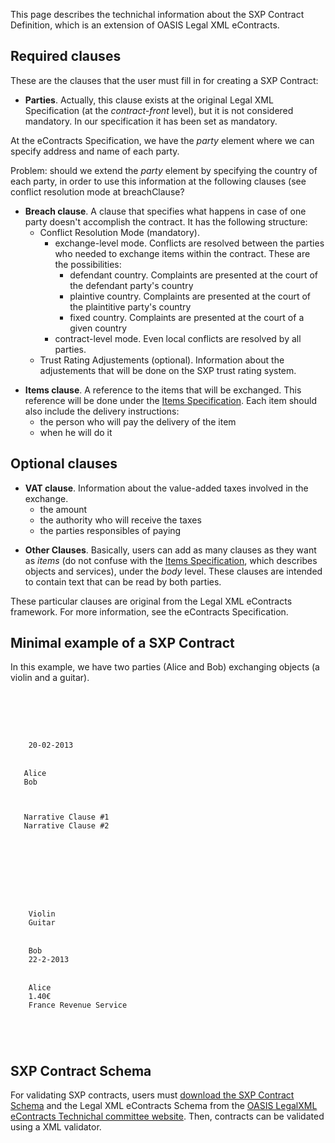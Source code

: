 This page describes the technichal information about the SXP Contract Definition, which is an extension of OASIS Legal XML eContracts.

== Required clauses ==

These are the clauses that the user must fill in for creating a SXP Contract:

*'''Parties'''. Actually, this clause exists at the original Legal XML Specification (at the ''contract-front'' level), but it is not considered mandatory. In our specification it has been set as mandatory.

At the eContracts Specification, we have the ''party'' element where we can specify address and name of each party.

Problem: should we extend the ''party'' element by specifying the country of each party, in order to use this information
at the following clauses (see conflict resolution mode at breachClause? 

*'''Breach clause'''. A clause that specifies what happens in case of one party doesn't accomplish the contract. It has the following structure:
** Conflict Resolution Mode (mandatory).
***exchange-level mode. Conflicts are resolved between the parties who needed to exchange items within the contract. These are the possibilities:
****defendant country. Complaints are presented at the court of the defendant party's country
****plaintive country. Complaints are presented at the court of the plaintitive party's country
****fixed country. Complaints are presented at the court of a given country
***contract-level mode. Even local conflicts are resolved by all parties. 
** Trust Rating Adjustements (optional). Information about the adjustements that will be done on the SXP trust rating system.

*'''Items clause'''. A reference to the items that will be exchanged. This reference will be done under the [[Items Specification]]. Each item should also include the delivery instructions:
** the person who will pay the delivery of the item
** when he will do it

== Optional clauses ==

*'''VAT clause'''. Information about the value-added taxes involved in the exchange.
** the amount
** the authority who will receive the taxes
** the parties responsibles of paying

*'''Other Clauses'''. Basically, users can add as many clauses as they want as ''items'' (do not confuse with the [[Items Specification]], which describes objects and services), under the ''body'' level. These clauses are intended to contain text that can be read by both parties.

These particular clauses are original from the Legal XML eContracts framework. For more information, see the eContracts Specification.

== Minimal example of a SXP Contract==

In this example, we have two parties (Alice and Bob) exchanging objects (a violin and a guitar).

   <?xml version="1.0"?>
   <contract xmlns="urn:oasis:names:tc:eContracts:1:0"
    xmlns:xsi="http://www.w3.org/2001/XMLSchema-instance"
    xmlns:sxp="http://secure-exchange-protocols.org/index.php?title=SXP_Contract"
    xsi:schemaLocation="urn:oasis:names:tc:eContracts:1:0 SXPContract.xsd">
    <title><text>Contract between Alice and Bob</text></title>

    <contract-front>
    <date-block>
    <date> 20-02-2013</date>
    </date-block>
    <parties>
    <party>Alice</party>
    <party>Bob</party>
    </parties>
    </contract-front>

    <body>
    <item><block><text>Narrative Clause #1</text></block></item>
    <item><block><text>Narrative Clause #2</text></block></item>
    <breachClause>
      <conflictResolutionMode>
        <exchange-level>
          <defendantCountry/>
        </exchange-level>
      </conflictResolutionMode>
    </breachClause>
    <objects>
    <object> Violin </object>
    <object> Guitar </object>
    </objects>
    <deliveryClause>
    <party> Bob </party>
    <date> 22-2-2013</date>
    </deliveryClause>
    <vatClause>
    <party> Alice </party>
    <amount> 1.40€ </amount>
    <authority> France Revenue Service </authority>
    </vatClause>
    </body>
    
    </contract>

== SXP Contract Schema==

For validating SXP contracts, users must [https://docs.google.com/file/d/0B4JKZAq0izyxTFl4b0dZX1FXRUk/edit?usp=sharing download the SXP Contract Schema] and the Legal XML eContracts Schema from the [https://www.oasis-open.org/committees/tc_home.php?wg_abbrev=legalxml-econtracts OASIS LegalXML eContracts Technichal committee website]. Then, contracts can be validated using a XML validator.